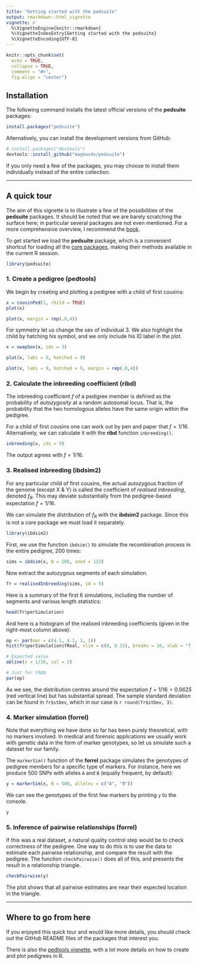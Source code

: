 ```yaml
---
title: "Getting started with the pedsuite"
output: rmarkdown::html_vignette
vignette: >
  %\VignetteEngine{knitr::rmarkdown}
  %\VignetteIndexEntry{Getting started with the pedsuite}
  %\VignetteEncoding{UTF-8}
---
```


```r
knitr::opts_chunk$set(
  echo = TRUE,
  collapse = TRUE,
  comment = "#>",
  fig.align = "center")
```

## Installation

The following command installs the latest official versions of the **pedsuite** packages:

```r
install.packages("pedsuite")
```

Alternatively, you can install the development versions from GitHub:
```r
# install.packages("devtools")
devtools::install_github("magnusdv/pedsuite")
```

If you only need a few of the packages, you may choose to install them individually instead of the entire collection.

---


## A quick tour
The aim of this vignette is to illustrate a few of the possibilities of the **pedsuite** packages. It should be noted that we are barely scratching the surface here; in particular several packages are not even mentioned. For a more comprehensive overview, I recommend the [book](https://magnusdv.github.io/pedsuite/articles/web_only/publications.html#book).

To get started we load the **pedsuite** package, which is a convenient shortcut for loading all the [core packages](https://magnusdv.github.io/pedsuite/#core-packages), making their methods available in the current R session.

```r
library(pedsuite)
```

### 1. Create a pedigree (**pedtools**)
We begin by creating and plotting a pedigree with a child of first cousins:
```r
x = cousinPed(1, child = TRUE)
plot(x)
```
```r
plot(x, margin = rep(.8,4))
```

For symmetry let us change the sex of individual 3. We also highlight the child by hatching his symbol, and we only include his ID label in the plot.
```r
x = swapSex(x, ids = 3)

plot(x, labs = 9, hatched = 9)
```
```r
plot(x, labs = 9, hatched = 9, margin = rep(.8,4))
```

### 2. Calculate the inbreeding coefficient (**ribd**)
The inbreeding coefficient $f$ of a pedigree member is defined as the probability of *autozygosity* at a random autosomal locus. That is, the probability that the two homologous alleles have the same origin within the pedigree.

For a child of first cousins one can work out by pen and paper that $f = 1/16$. Alternatively, we can calculate it with the **ribd** function `inbreeding()`.
```r
inbreeding(x, ids = 9)
```
The output agrees with $f = 1/16$.

### 3. Realised inbreeding (**ibdsim2**)
For any particular child of first cousins, the actual autozygous fraction of the genome (except X & Y) is called the coefficient of *realised inbreeding*, denoted $f_R$. This may deviate substantially from the pedigree-based expectation $f = 1/16$.

We can simulate the distribution of $f_R$ with the **ibdsim2** package. Since this is not a core package we must load it separately.
```r
library(ibdsim2)
```

First, we use the function `ibdsim()` to simulate the recombination process in the entire pedigree, 200 times:
```r
sims = ibdsim(x, N = 200, seed = 123)
```

Now extract the autozygous segments of each simulation.
```r
fr = realisedInbreeding(sims, id = 9)
```

Here is a summary of the first 6 simulations, including the number of segments and various length statistics:
```r
head(fr$perSimulation)
```

And here is a histogram of the realised inbreeding coefficients (given in the right-most column above):
```r
op <- par(mar = c(4.1, 4.1, 1, 1))
hist(fr$perSimulation$fReal, xlim = c(0, 0.15), breaks = 16, xlab = "f_R", main = NULL)

# Expected value
abline(v = 1/16, col = 2)
```

```r
# Just for CRAN
par(op)
```

As we see, the distribution centres around the expectation $f = 1/16 = 0.0625$ (red vertical line) but has substantial spread. The sample standard deviation can be found in `fr$stDev`, which in our case is `r round(fr$stDev, 3)`.

### 4. Marker simulation (**forrel**)
Note that everything we have done so far has been purely theoretical, with no markers involved. In medical and forensic applications we usually work with genetic data in the form of marker genotypes, so let us simulate such a dataset for our family.

The `markerSim()` function of the **forrel** package simulates the genotypes of pedigree members for a specific type of markers. For instance, here we produce 500 SNPs with alleles `A` and `B` (equally frequent, by default):
```r
y = markerSim(x, N = 500, alleles = c("A", "B"))
```

We can see the genotypes of the first few markers by printing `y` to the console.
```r
y
```

### 5. Inference of pairwise relationships (**forrel**)
If this was a real dataset, a natural quality control step would be to check correctness of the pedigree. One way to do this is to use the data to estimate each pairwise relationship, and compare the result with the pedigree. The function `checkPairwise()` does all of this, and presents the result in a relationship triangle.
```r
checkPairwise(y)
```

The plot shows that all pairwise estimates are near their expected location in the triangle.


---


## Where to go from here
If you enjoyed this quick tour and would like more details, you should check out the GitHub README files of the packages that interest you. 

There is also the [pedtools vignette](https://cran.r-project.org/package=pedtools/vignettes/pedtools.html), with a lot more details on how to create and plot pedigrees in R.

